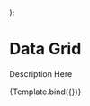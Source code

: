 
<Meta title="Material-UI/Data Display/Data Grid" component={DataGrid} />

  <div style={{ height: 400, width: 600 }}>
    <DataGrid {...args} />
  </div>
);

# Data Grid

Description Here

<Canvas>
  <Story
    name="Primary"
    args={{
      rows: [
        { id: 1, make: 'Toyota', model: 'Celica', price: 35000 },
        { id: 2, make: 'Ford', model: 'Mondeo', price: 32000 },
        { id: 3, make: 'Porsche', model: 'Boxter', price: 72000 },
      ],
      columns: [{ field: 'make' }, { field: 'model' }, { field: 'price' }],
    }}
  >
    {Template.bind({})}
  </Story>
</Canvas>
